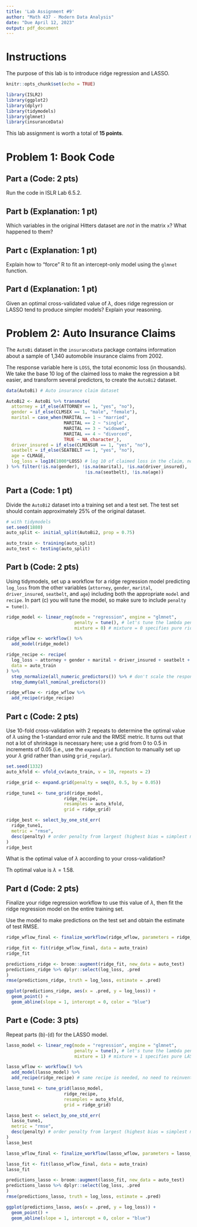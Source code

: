 ```yaml
---
title: 'Lab Assignment #9'
author: "Math 437 - Modern Data Analysis"
date: "Due April 12, 2023"
output: pdf_document
---
```


# Instructions

The purpose of this lab is to introduce ridge regression and LASSO.

```r
knitr::opts_chunk$set(echo = TRUE)
```

```r
library(ISLR2)
library(ggplot2)
library(dplyr)
library(tidymodels)
library(glmnet)
library(insuranceData)
```

This lab assignment is worth a total of **15 points**.

# Problem 1: Book Code

## Part a (Code: 2 pts)

Run the code in ISLR Lab 6.5.2.

## Part b (Explanation: 1 pt)

Which variables in the original Hitters dataset are *not* in the matrix `x`? What happened to them?

## Part c (Explanation: 1 pt)

Explain how to "force" R to fit an intercept-only model using the `glmnet` function.

## Part d (Explanation: 1 pt)

Given an optimal cross-validated value of $\lambda$, does ridge regression or LASSO tend to produce simpler models? Explain your reasoning.

# Problem 2: Auto Insurance Claims

The `AutoBi` dataset in the `insuranceData` package contains information about a sample of 1,340 automobile insurance claims from 2002.

The response variable here is `LOSS`, the total economic loss (in thousands). We take the base 10 log of the claimed loss to make the regression a bit easier, and transform several predictors, to create the `AutoBi2` dataset.

```r
data(AutoBi) # Auto insurance claim dataset

AutoBi2 <- AutoBi %>% transmute(
  attorney = if_else(ATTORNEY == 1, "yes", "no"),
  gender = if_else(CLMSEX == 1, "male", "female"),
  marital = case_when(MARITAL == 1 ~ "married",
                      MARITAL == 2 ~ "single",
                      MARITAL == 3 ~ "widowed",
                      MARITAL == 4 ~ "divorced",
                      TRUE ~ NA_character_),
  driver_insured = if_else(CLMINSUR == 1, "yes", "no"),
  seatbelt = if_else(SEATBELT == 1, "yes", "no"),
  age = CLMAGE,
  log_loss = log10(1000*LOSS) # log 10 of claimed loss in the claim, not actually log-loss as in the accuracy metric
) %>% filter(!is.na(gender), !is.na(marital), !is.na(driver_insured),
                              !is.na(seatbelt), !is.na(age))
```

## Part a (Code: 1 pt)

Divide the `AutoBi2` dataset into a training set and a test set. The test set should contain approximately 25% of the original dataset.

```r
# with tidymodels
set.seed(1880)
auto_split <- initial_split(AutoBi2, prop = 0.75) 

auto_train <- training(auto_split)
auto_test <- testing(auto_split)
```


## Part b (Code: 2 pts)

Using tidymodels, set up a workflow for a ridge regression model predicting `log_loss` from the other variables (`attorney`, `gender`, `marital`, `driver_insured`, `seatbelt`, and `age`) including both the appropriate `model` and `recipe`.  In part (c) you will tune the model, so make sure to include `penalty = tune()`.

```r
ridge_model <- linear_reg(mode = "regression", engine = "glmnet",
                          penalty = tune(), # let's tune the lambda penalty term
                          mixture = 0) # mixture = 0 specifies pure ridge regression

ridge_wflow <- workflow() %>%
  add_model(ridge_model)

ridge_recipe <- recipe(
  log_loss ~ attorney + gender + marital + driver_insured + seatbelt + age, # response ~ predictors
  data = auto_train
) %>%
  step_normalize(all_numeric_predictors()) %>% # don't scale the response
  step_dummy(all_nominal_predictors())

ridge_wflow <- ridge_wflow %>%
  add_recipe(ridge_recipe)
```


## Part c (Code: 2 pts)

Use 10-fold cross-validation with 2 repeats to determine the optimal value of $\lambda$ using the 1-standard error rule and the RMSE metric. It turns out that not a lot of shrinkage is necessary here; use a grid from 0 to 0.5 in increments of 0.05 (i.e., use the `expand.grid` function to manually set up your $\lambda$ grid rather than using `grid_regular`).
```r
set.seed(1332)
auto_kfold <- vfold_cv(auto_train, v = 10, repeats = 2) 

ridge_grid <- expand.grid(penalty = seq(0, 0.5, by = 0.05))

ridge_tune1 <- tune_grid(ridge_model, 
                      ridge_recipe, 
                      resamples = auto_kfold, 
                      grid = ridge_grid)

ridge_best <- select_by_one_std_err(
  ridge_tune1,
  metric = "rmse",
  desc(penalty) # order penalty from largest (highest bias = simplest model) to smallest
)
ridge_best
```

What is the optimal value of $\lambda$ according to your cross-validation?

Th optimal value is $\lambda = 1.58$.

## Part d (Code: 2 pts)

Finalize your ridge regression workflow to use this value of $\lambda$, then fit the ridge regression model on the entire training set.

Use the model to make predictions on the test set and obtain the estimate of test RMSE. 

```r
ridge_wflow_final <- finalize_workflow(ridge_wflow, parameters = ridge_best) 

ridge_fit <- fit(ridge_wflow_final, data = auto_train)
ridge_fit
```

```r
predictions_ridge <- broom::augment(ridge_fit, new_data = auto_test)
predictions_ridge %>% dplyr::select(log_loss, .pred
)
rmse(predictions_ridge, truth = log_loss, estimate = .pred)
```

```r
ggplot(predictions_ridge, aes(x = .pred, y = log_loss)) +
  geom_point() +
  geom_abline(slope = 1, intercept = 0, color = "blue")
```

## Part e (Code: 3 pts)

Repeat parts (b)-(d) for the LASSO model.

```r
lasso_model <- linear_reg(mode = "regression", engine = "glmnet",
                          penalty = tune(), # let's tune the lambda penalty term
                          mixture = 1) # mixture = 1 specifies pure LASSO

lasso_wflow <- workflow() %>%
  add_model(lasso_model) %>%
  add_recipe(ridge_recipe) # same recipe is needed, no need to reinvent the wheel
```

```r
lasso_tune1 <- tune_grid(lasso_model, 
                      ridge_recipe, 
                      resamples = auto_kfold, 
                      grid = ridge_grid)
```

```r
lasso_best <- select_by_one_std_err(
  lasso_tune1,
  metric = "rmse",
  desc(penalty) # order penalty from largest (highest bias = simplest model) to smallest
)
lasso_best
```

```r
lasso_wflow_final <- finalize_workflow(lasso_wflow, parameters = lasso_best) 

lasso_fit <- fit(lasso_wflow_final, data = auto_train)
lasso_fit
```

```r
predictions_lasso <- broom::augment(lasso_fit, new_data = auto_test)
predictions_lasso %>% dplyr::select(log_loss, .pred
)
rmse(predictions_lasso, truth = log_loss, estimate = .pred)
```

```r
ggplot(predictions_lasso, aes(x = .pred, y = log_loss)) +
  geom_point() +
  geom_abline(slope = 1, intercept = 0, color = "blue")
```
